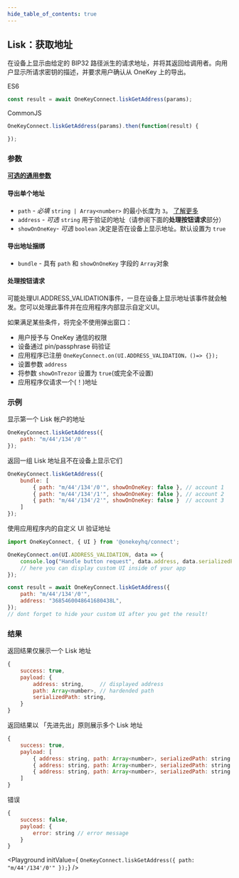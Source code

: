 ```yaml
---
hide_table_of_contents: true
---
```


## Lisk：获取地址
在设备上显示由给定的 BIP32 路径派生的请求地址，并将其返回给调用者。向用户显示所请求密钥的描述，并要求用户确认从 OneKey 上的导出。

ES6
```javascript
const result = await OneKeyConnect.liskGetAddress(params);
```

CommonJS
```javascript
OneKeyConnect.liskGetAddress(params).then(function(result) {

});
```

### 参数

[**可选的通用参数**](./commonParams)

#### 导出单个地址

* `path` - *必填* `string | Array<number>` 的最小长度为 `3`。 [了解更多](./path)
* `address` - *可选* `string` 用于验证的地址（请参阅下面的**处理按钮请求**部分）
* `showOnOneKey`- *可选* `boolean` 决定是否在设备上显示地址。默认设置为 `true`

#### 导出地址捆绑
* `bundle` - 具有 `path` 和 `showOnOneKey` 字段的 `Array`对象

#### 处理按钮请求
可能处理UI.ADDRESS_VALIDATION事件，一旦在设备上显示地址该事件就会触发。您可以处理此事件并在应用程序内部显示自定义UI。

如果满足某些条件，将完全不使用弹出窗口：
- 用户授予与 OneKey 通信的权限
- 设备通过 pin/passphrase 码验证
- 应用程序已注册 `OneKeyConnect.on(UI.ADDRESS_VALIDATION，()=> {});`
- 设置参数 `address`
- 将参数 `showOnTrezor` 设置为 `true`(或完全不设置)
- 应用程序仅请求一个(！)地址


### 示例

显示第一个 Lisk 帐户的地址

```javascript
OneKeyConnect.liskGetAddress({
    path: "m/44'/134'/0'"
});
```

返回一组 Lisk 地址且不在设备上显示它们

```javascript
OneKeyConnect.liskGetAddress({
    bundle: [
        { path: "m/44'/134'/0'", showOnOneKey: false }, // account 1
        { path: "m/44'/134'/1'", showOnOneKey: false }, // account 2
        { path: "m/44'/134'/2'", showOnOneKey: false }  // account 3
    ]
});
```

使用应用程序内的自定义 UI 验证地址

```javascript
import OneKeyConnect, { UI } from '@onekeyhq/connect';

OneKeyConnect.on(UI.ADDRESS_VALIDATION, data => {
    console.log("Handle button request", data.address, data.serializedPath);
    // here you can display custom UI inside of your app
});

const result = await OneKeyConnect.liskGetAddress({
    path: "m/44'/134'/0'",
    address: "3685460048641680438L",
});
// dont forget to hide your custom UI after you get the result!
```

### 结果

返回结果仅展示一个 Lisk 地址

```javascript
{
    success: true,
    payload: {
        address: string,     // displayed address
        path: Array<number>, // hardended path
        serializedPath: string,
    }
}
```

返回结果以 「先进先出」原则展示多个 Lisk 地址

```javascript
{
    success: true,
    payload: [
        { address: string, path: Array<number>, serializedPath: string }, // account 1
        { address: string, path: Array<number>, serializedPath: string }, // account 2
        { address: string, path: Array<number>, serializedPath: string }  // account 3
    ]
}
```

错误

```javascript
{
    success: false,
    payload: {
        error: string // error message
    }
}
```

<Playground
    initValue={
`OneKeyConnect.liskGetAddress({
    path: "m/44'/134'/0'"
});`}
/>
